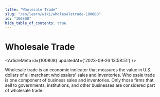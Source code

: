```yaml
---
title: "Wholesale Trade"
slug: "/en/learn/wiki/wholesaletrade-100808"
id: "100808"
hide_table_of_contents: true
---
```



# Wholesale Trade

<ArticleMeta id={100808} updatedAt={'2023-09-26 13:58:51'} />
<div className='border-solid border-b border-t-0 my-4 border-[var(--ifm-color-gray-300)]' />

Wholesale trade is an economic indicator that measures the value in U.S. dollars of all merchant wholesalers' sales and inventories. Wholesale trade is one component of business sales and inventories. Only those firms that sell to governments, institutions, and other businesses are considered part of wholesale trade.
